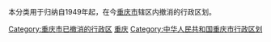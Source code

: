 本分类用于归纳自1949年起，在今[[重庆市|重庆市]]辖区内撤消的行政区划。

[[Category:重庆市已撤消的行政区|Category:重庆市已撤消的行政区]]
[[Category:已撤销的中华人民共和国各省级行政区行政区划单位|重庆]]
[[Category:中华人民共和国重庆市行政区划|Category:中华人民共和国重庆市行政区划]]